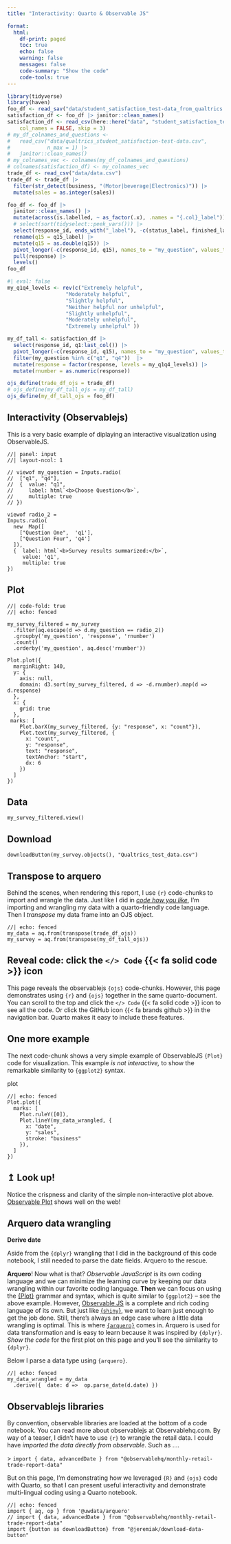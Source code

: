 ```yaml
---
title: "Interactivity: Quarto & Observable JS"

format: 
  html:
    df-print: paged
    toc: true
    echo: false
    warning: false
    messages: false
    code-summary: "Show the code"
    code-tools: true
---
```


```r
library(tidyverse)
library(haven)
foo_df <- read_sav("data/student_satisfaction_test-data_from_qualtrics.sav")
satisfaction_df <- foo_df |> janitor::clean_names()
satisfaction_df <- read_csv(here::here("data", "student_satisfaction_test-data_from_qualtrics.sav"), 
    col_names = FALSE, skip = 3)
# my_df_colnames_and_questions <- 
#   read_csv("data/qualtrics_student_satisfaction-test-data.csv", 
#            n_max = 1) |> 
#   janitor::clean_names()
# my_colnames_vec <- colnames(my_df_colnames_and_questions)
# colnames(satisfaction_df) <- my_colnames_vec
trade_df <- read_csv("data/data.csv")
trade_df <- trade_df |> 
  filter(str_detect(business, "(Motor|beverage|Electronics)")) |> 
  mutate(sales = as.integer(sales))
```

```r
foo_df <- foo_df |> 
  janitor::clean_names() |> 
  mutate(across(is.labelled, ~ as_factor(.x), .names = "{.col}_label")) |>
  # select(sort(tidyselect::peek_vars())) |> 
  select(response_id, ends_with("_label"), -c(status_label, finished_label)) |> 
  rename(q15 = q15_label) |> 
  mutate(q15 = as.double(q15)) |>
  pivot_longer(-c(response_id, q15), names_to = "my_question", values_to = "response") |> 
  pull(response) |> 
  levels()
foo_df
```

```r
#| eval: false
my_q1q4_levels <- rev(c("Extremely helpful", 
                   "Moderately helpful", 
                   "Slightly helpful", 
                   "Neither helpful nor unhelpful",
                   "Slightly unhelpful", 
                   "Moderately unhelpful", 
                   "Extremely unhelpful" ))

my_df_tall <- satisfaction_df |> 
  select(response_id, q1:last_col()) |> 
  pivot_longer(-c(response_id, q15), names_to = "my_question", values_to = "response") |> 
  filter(my_question %in% c("q1", "q4"))  |> 
  mutate(response = factor(response, levels = my_q1q4_levels)) |> 
  mutate(rnumber = as.numeric(response))
```

```r
ojs_define(trade_df_ojs = trade_df)
# ojs_define(my_df_tall_ojs = my_df_tall)
ojs_define(my_df_tall_ojs = foo_df)
```

## Interactivity (Observablejs)

This is a very basic example of diplaying an interactive visualization using ObservableJS.

```ojs
//| panel: input
//| layout-ncol: 1

// viewof my_question = Inputs.radio(
//  ["q1", "q4"], 
//  {  value: "q1", 
//     label: html`<b>Choose Question</b>`,
//     multiple: true
// })

viewof radio_2 = 
Inputs.radio(
  new  Map([
    ["Question One",  'q1'], 
    ["Question Four", 'q4']
  ]),
  {  label: html`<b>Survey results summarized:</b>`,
     value: 'q1',
     multiple: true
})
```

::: panel-tabset
## Plot

```ojs
//| code-fold: true
//| echo: fenced

my_survey_filtered = my_survey
  .filter(aq.escape(d => d.my_question == radio_2))
  .groupby('my_question', 'response', 'rnumber')
  .count()
  .orderby('my_question', aq.desc('rnumber'))
  
Plot.plot({
  marginRight: 140,
  y: {
    axis: null,
    domain: d3.sort(my_survey_filtered, d => -d.rnumber).map(d => d.response)
  },
  x: {
    grid: true
  },
 marks: [
    Plot.barX(my_survey_filtered, {y: "response", x: "count"}),
    Plot.text(my_survey_filtered, {
      x: "count",
      y: "response",
      text: "response",
      textAnchor: "start",
      dx: 6
    })
  ]
})
```

## Data

```ojs
my_survey_filtered.view()
```
:::

## Download

```ojs
downloadButton(my_survey.objects(), "Qualtrics_test_data.csv")
```

## Transpose to arquero

Behind the scenes, when rendering this report, I use `{r}` code-chunks to import and wrangle the data. Just like I did in [*code how you like*](basic.html), I'm importing and wrangling my data with a quarto-friendly code language. Then I *transpose* my data frame into an OJS object.

```ojs
//| echo: fenced
my_data = aq.from(transpose(trade_df_ojs))
my_survey = aq.from(transpose(my_df_tall_ojs))
```

::: callout-note
## Reveal code: click the `</> Code` {{< fa solid code >}} icon

This page reveals the observablejs `{ojs}` code-chunks. However, this page demonstrates using `{r}` and `{ojs}` together in the same quarto-document. You can scroll to the top and click the `</> Code` {{< fa solid code >}} icon to see all the code. Or click the GitHub icon {{< fa brands github >}} in the navigation bar. Quarto makes it easy to include these features.
:::

## One more example

The next code-chunk shows a very simple example of ObservableJS `{Plot}` code for visualization. This example *is not interactive,* to show the remarkable similarity to `{ggplot2}` syntax.

plot

```ojs
//| echo: fenced
Plot.plot({
  marks: [
    Plot.ruleY([0]),
    Plot.lineY(my_data_wrangled, {
      x: "date",
      y: "sales",
      stroke: "business"
    }),
  ]
})
```

::: callout-important
## ↥ Look up!

Notice the crispness and clarity of the simple non-interactive plot above. [Observable Plot](https://observablehq.com/@observablehq/plot) shows well on the web!
:::

## Arquero data wrangling

::: gray
**Derive date**

Aside from the `{dplyr}` wrangling that I did in the background of this code notebook, I still needed to parse the date fields. Arquero to the rescue.

**Arquero**! Now what is that? *Observable JavaScript* is its own coding language and we can minimize the learning curve by keeping our data wrangling within our favorite coding language. **Then** we can focus on using the [{Plot}](https://observablehq.com/plot) grammar and syntax, which is quite similar to `{ggplot2}` -- see the above example. However, [Observable JS](https://quarto.org/docs/interactive/ojs/) is a complete and rich coding language of its own. But just like [{`shiny`}](https://quarto.org/docs/interactive/shiny/), we want to learn just enough to get the job done. Still, there's always an edge case where a little data wrangling is optimal. This is where [`{arquero}`](https://observablehq.com/@uwdata/introducing-arquero) comes in. Arquero is used for data transformation and is easy to learn because it was inspired by `{dplyr}`. *Show the code* for the first plot on this page and you'll see the similarity to `{dplyr}`.

Below I parse a data type using `{arquero}`.
:::

```ojs
//| echo: fenced
my_data_wrangled = my_data
  .derive({  date: d =>  op.parse_date(d.date) })
```

## Observablejs libraries

By convention, observable libraries are loaded at the bottom of a code notebook. You can read more about observablejs at Observablehq.com. By way of a teaser, I didn't have to use `{r}` to wrangle the retail data. I could have *imported the data directly from observable*. Such as ....

\> `import { data, advancedDate } from "@observablehq/monthly-retail-trade-report-data"`

But on this page, I'm demonstrating how we leveraged `{R}` and `{ojs}` code with Quarto, so that I can present useful interactivity and demonstrate multi-lingual coding using a Quarto notebook.

```ojs
//| echo: fenced
import { aq, op } from '@uwdata/arquero'
// import { data, advancedDate } from "@observablehq/monthly-retail-trade-report-data"
import {button as downloadButton} from "@jeremiak/download-data-button"
```
